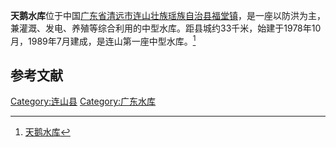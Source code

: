 {{Infobox Reservoir | 
|name                     = 天鹅水库
|nickname                 = 
|image                    = 
|image_caption            = 
|map                      = 
|map_caption              = 
|pushpin_map              = China Guangdong
|code                     = 
|class                    = 中型水库
|location_of_reservoir    = [[广东省|广东省]][[清远市|清远市]][[连山县|连山县]][[福堂镇|福堂镇]]
|location_of_dam          = 
|inflow                   = 
|outflow                  = 永丰河
|catchment_area           = 30.7
|reservoir_area           = 
|mean_depth               = 
|maximum_depth            = 
|flood_level              = 
|normal_water_level       = 
|dead_water_level         = 
|water_quality            = 
|island                   = 
|maximum_storage_capacity = 2220万
|normal_storage_capacity  = 1564万
|dead_storage_capacity    = 
|type_of_dam              = 土坝
|elevation_of_dam         = 
|height_of_dam            = 42
|length_of_dam            = 
|width_of_dam             = 
|installed_capacity       = 
|start                    = 1978年10月
|complete                 = 1989年7月
|cost                     = 
|emigrate                 = 
|latd              = 24
|latm              = 22
|lats              = 41
|latNS             = N
|longd             = 112
|longm             = 05
|longs             = 20
|longEW            = E
|website           = 
|footnotes         = 
}}
<mapframe latitude="24.3704" longitude="112.0929" zoom="14" width="280" height="300" align="right" />
'''天鹅水库'''位于中国[[广东省|广东省]][[清远市|清远市]][[连山壮族瑶族自治县|连山壮族瑶族自治县]][[福堂镇|福堂镇]]，是一座以防洪为主，兼灌溉、发电、养殖等综合利用的中型水库。距县城约33千米，始建于1978年10月，1989年7月建成，是连山第一座中型水库。<ref>[http://d.wanfangdata.com.cn/LocalChronicleItem_3048345.aspx 天鹅水库]</ref>

==参考文献==
<div class="references-small">
<references></references>
</div>
[[Category:连山县|Category:连山县]]
[[Category:广东水库|Category:广东水库]]